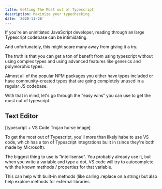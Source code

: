 ```yaml
---
title: Getting The Most out of Typescript
description: Maximize your typechecking 
date: '2020-11-26'
---
```


If you're an uninitiated JavaScript developer, reading through an large Typescript codebase can be intimidating.

And unfortunately, this might scare many away from giving it a try.

The truth is that you can get a ton of benefit from using typescript without using complex types and using advanced features like generics and polymorphic types. 

Almost all of the popular NPM packages you either have types included or have community-created types that are going completely unused in a regular JS codebase. 

With that in mind, let's go through the "easy wins" you can use to get the most out of typescript.

## Text Editor 

[typescript + VS Code Trojan horse image]

To get the most out of Typescript, you'll more than likely habe to use VS code, which has a ton of Typescript integrations built in (since they're both made by Microsoft).

The biggest thing to use is "intellisense". You probably already use it, but when you write a variable and type a dot, VS code will try to autocomplete with the known methods / properties for that variable.

This can help with built-in methods (like calling .replace on a string) but also help explore methods for external libraries. 
